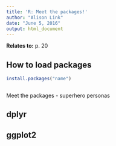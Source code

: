 ```yaml
---
title: 'R: Meet the packages!'
author: "Alison Link"
date: "June 5, 2016"
output: html_document
---
```


**Relates to:** p. 20

## How to load packages

```r
install.packages("name")
```

```r
```

Meet the packages - superhero personas


## dplyr


## ggplot2

## 
